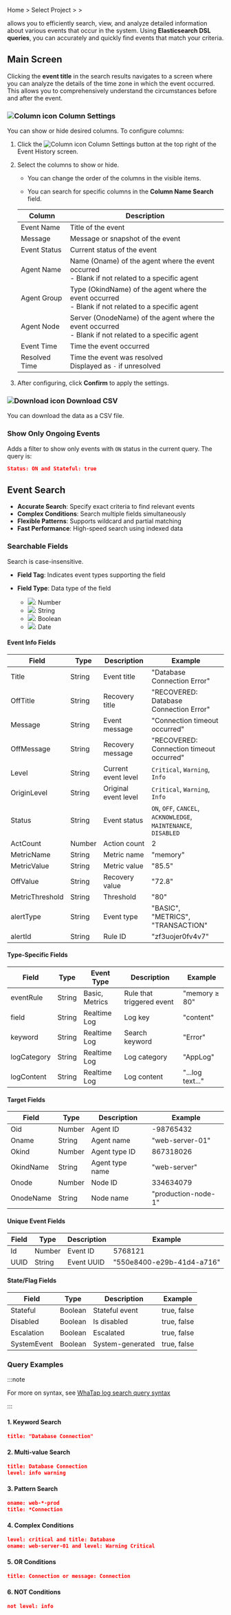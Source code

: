 Home &gt; Select Project &gt; <Cmdname sid="side_event" className="uitext" /> &gt; <Cmdname sid="side_eventHistory" className="uitext" />

<Cmdname sid="side_eventHistory" className="uitext" /> allows you to efficiently search, view, and analyze detailed information about various events that occur in the system. Using **Elasticsearch DSL queries**, you can accurately and quickly find events that match your criteria.

## Main Screen

Clicking the **event title** in the search results navigates to a screen where you can analyze the details of the time zone in which the event occurred. This allows you to comprehensively understand the circumstances before and after the event.

<ImgLang img='set-event-history.png' desc='set-event-history' />

### <img src="/img/ico-column.svg" alt="Column icon" /> Column Settings

You can show or hide desired columns. To configure columns:

1. Click the <img src="/img/ico-column.svg" alt="Column icon" /> Column Settings button at the top right of the Event History screen.

1. Select the columns to show or hide.

    * You can change the order of the columns in the visible items.

    * You can search for specific columns in the **Column Name Search** field.

    | Column | Description |
    | --- | ----------- |
    | Event Name | Title of the event |
    | Message | Message or snapshot of the event |
    | Event Status | Current status of the event |
    | Agent Name | Name (Oname) of the agent where the event occurred <br /> - Blank if not related to a specific agent |
    | Agent Group | Type (OkindName) of the agent where the event occurred <br /> - Blank if not related to a specific agent |
    | Agent Node | Server (OnodeName) of the agent where the event occurred <br /> - Blank if not related to a specific agent |
    | Event Time | Time the event occurred |
    | Resolved Time | Time the event was resolved <br /> Displayed as `-` if unresolved |

1. After configuring, click **Confirm** to apply the settings.

### <img src="/img/ico-download.svg" alt="Download icon" /> Download CSV

You can download the data as a CSV file.

### Show Only Ongoing Events

Adds a filter to show only events with `ON` status in the current query. The query is:

```json
Status: ON and Stateful: true
```

## Event Search

- **Accurate Search**: Specify exact criteria to find relevant events
- **Complex Conditions**: Search multiple fields simultaneously
- **Flexible Patterns**: Supports wildcard and partial matching
- **Fast Performance**: High-speed search using indexed data

### Searchable Fields

Search is case-insensitive.

* **Field Tag**: Indicates event types supporting the field

* **Field Type**: Data type of the field

    * <img src="/img/ic-slack-color.svg" />: Number  
    * <img src="/img/ic-text-color.svg" />: String  
    * <img src="/img/ic-boolean-color.svg" />: Boolean  
    * <img src="/img/ic-start-date-color.svg" />: Date  

#### Event Info Fields

| Field | Type | Description | Example |
| --- | ---- | ----------- | ------- |
| Title | String | Event title | "Database Connection Error" |
| OffTitle | String | Recovery title | "RECOVERED: Database Connection Error" |
| Message | String | Event message | "Connection timeout occurred" |
| OffMessage | String | Recovery message | "RECOVERED: Connection timeout occurred" |
| Level | String | Current event level | `Critical`, `Warning`, `Info` |
| OriginLevel | String | Original event level | `Critical`, `Warning`, `Info` |
| Status | String | Event status | `ON`, `OFF`, `CANCEL`, `ACKNOWLEDGE`, `MAINTENANCE`, `DISABLED` |
| ActCount | Number | Action count | 2 |
| MetricName | String | Metric name | "memory" |
| MetricValue | String | Metric value | "85.5" |
| OffValue | String | Recovery value | "72.8" |
| MetricThreshold | String | Threshold | "80" |
| alertType | String | Event type | "BASIC", "METRICS", "TRANSACTION" |
| alertId | String | Rule ID | "zf3uojer0fv4v7" |

#### Type-Specific Fields

| Field | Type | Event Type | Description | Example |
| --- | ---- | ----------- | ----------- | ------- |
| eventRule | String | Basic, Metrics | Rule that triggered event | "memory ≥ 80" |
| field | String | Realtime Log | Log key | "content" |
| keyword | String | Realtime Log | Search keyword | "Error" |
| logCategory | String | Realtime Log | Log category | "AppLog" |
| logContent | String | Realtime Log | Log content | "...log text..." |

#### Target Fields

| Field | Type | Description | Example |
| --- | ---- | ----------- | ------- |
| Oid | Number | Agent ID | -98765432 |
| Oname | String | Agent name | "web-server-01" |
| Okind | Number | Agent type ID | 867318026 |
| OkindName | String | Agent type name | "web-server" |
| Onode | Number | Node ID | 334634079 |
| OnodeName | String | Node name | "production-node-1" |

#### Unique Event Fields

| Field | Type | Description | Example |
| --- | ---- | ----------- | ------- |
| Id | Number | Event ID | 5768121 |
| UUID | String | Event UUID | "550e8400-e29b-41d4-a716" |

#### State/Flag Fields

| Field | Type | Description | Example |
| --- | ---- | ----------- | ------- |
| Stateful | Boolean | Stateful event | true, false |
| Disabled | Boolean | Is disabled | true, false |
| Escalation | Boolean | Escalated | true, false |
| SystemEvent | Boolean | System-generated | true, false |

### Query Examples

:::note

For more on syntax, see [WhaTap log search query syntax](https://docs.whatap.io/en/log/log-search-query)

:::

#### 1. Keyword Search

```json
title: "Database Connection"
```

#### 2. Multi-value Search

```json
title: Database Connection
level: info warning
```

#### 3. Pattern Search

```json
oname: web-*-prod 
title: *Connection
```

#### 4. Complex Conditions

```json
level: critical and title: Database
oname: web-server-01 and level: Warning Critical
```

#### 5. OR Conditions

```json
title: Connection or message: Connection
```

#### 6. NOT Conditions

```json
not level: info
```
